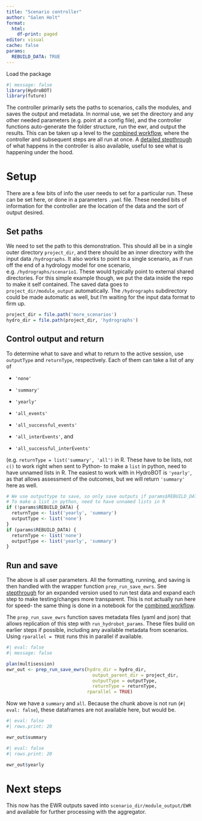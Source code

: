 ```yaml
---
title: "Scenario controller"
author: "Galen Holt"
format:
  html:
    df-print: paged
editor: visual
cache: false
params:
  REBUILD_DATA: TRUE
---
```


Load the package

```r
#| message: false
library(HydroBOT)
library(future)
```

The controller primarily sets the paths to scenarios, calls the modules, and saves the output and metadata. In normal use, we set the directory and any other needed parameters (e.g. point at a config file), and the controller functions auto-generate the folder structure, run the ewr, and output the results. This can be taken up a level to the [combined workflow](../workflows/workflow_overview.qmd), where the controller and subsequent steps are all run at once. A [detailed stepthrough](controller_ewr_stepthrough.qmd) of what happens in the controller is also available, useful to see what is happening under the hood.

# Setup

There are a few bits of info the user needs to set for a particular run. These can be set here, or done in a parameters `.yaml` file. These needed bits of information for the controller are the location of the data and the sort of output desired.

## Set paths

We need to set the path to this demonstration. This should all be in a single outer directory `project_dir`, and there should be an inner directory with the input data `/hydrographs`. It also works to point to a single scenario, as if run off the end of a hydrology model for one scenario, e.g. `/hydrographs/scenario1`. These would typically point to external shared directories. For this simple example though, we put the data inside the repo to make it self contained. The saved data goes to `project_dir/module_output` automatically. The `/hydrographs` subdirectory could be made automatic as well, but I'm waiting for the input data format to firm up.

```r
project_dir = file.path('more_scenarios')
hydro_dir = file.path(project_dir, 'hydrographs')
```

## Control output and return

To determine what to save and what to return to the active session, use `outputType` and `returnType`, respectively. Each of them can take a list of any of

-   `'none'`

-   `'summary'`

-   `'yearly'`

-   `'all_events'`

-   `'all_successful_events'`

-   `'all_interEvents'`, and

-   `'all_successful_interEvents'`

(e.g. `returnType = list('summary', 'all')` in R. These have to be lists, not `c()` to work right when sent to Python- to make a `list` in python, need to have unnamed lists in R. The easiest to work with in HydroBOT is `'yearly'`, as that allows assessment of the outcomes, but we will return `'summary'` here as well.

```r


# We use outputtype to save, so only save outputs if params$REBUILD_DATA is TRUE
# To make a list in python, need to have unnamed lists in R
if (!params$REBUILD_DATA) {
  returnType <- list('yearly', 'summary')
  outputType <- list('none')
}
if (params$REBUILD_DATA) {
  returnType <- list('none')
  outputType <- list('yearly', 'summary')
}
```

## Run and save

The above is all user parameters. All the formatting, running, and saving is then handled with the wrapper function `prep_run_save_ewrs`. See [stepthrough](controller_ewr_stepthrough.qmd) for an expanded version used to run test data and expand each step to make testing/changes more transparent. This is not actually run here for speed- the same thing is done in a notebook for the [combined workflow](../workflows/workflow_save_steps.qmd).

The `prep_run_save_ewrs` function saves metadata files (yaml and json) that allows replication of this step with `run_hydrobot_params`. These files build on earlier steps if possible, including any available metadata from scenarios. Using `rparallel = TRUE` runs this in parallel if available.

```r
#| eval: false
#| message: false

plan(multisession)
ewr_out <- prep_run_save_ewrs(hydro_dir = hydro_dir, 
                                output_parent_dir = project_dir, 
                                outputType = outputType, 
                                returnType = returnType,
                              rparallel = TRUE)
```

Now we have a `summary` and `all`. Because the chunk above is not run (`#| eval: false`), these dataframes are not available here, but would be.

```r
#| eval: false
#| rows.print: 20

ewr_out$summary
```

```r
#| eval: false
#| rows.print: 20

ewr_out$yearly
```

# Next steps

This now has the EWR outputs saved into `scenario_dir/module_output/EWR` and available for further processing with the aggregator.
